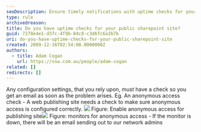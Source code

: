 ```yaml
---
seoDescription: Ensure timely notifications with uptime checks for your public SharePoint site's configuration settings, preventing issues like anonymous access mishaps.
type: rule
archivedreason:
title: Do you have uptime checks for your public sharepoint site?
guid: 7278e4e1-d37c-4f9b-84c8-c3d6fc6a3b7b
uri: do-you-have-uptime-checks-for-your-public-sharepoint-site
created: 2009-12-16T02:54:08.0000000Z
authors:
  - title: Adam Cogan
    url: https://ssw.com.au/people/adam-cogan
related: []
redirects: []
---
```


Any configuration settings, that you rely upon, must have a check so you get an email as soon as the problem arises. Eg.
An anonymous access check - A web publishing site needs a check to make sure anonymous access is configured correctly.
![](sharepoint_anonymous_access.jpg)
Figure: Enable anonymous access for publishing site![](sharepoint_anonymous_access_monitor.jpg)
Figure: monitors for anonymous access - If the monitor is down, there will be an email sending out to our network admins
